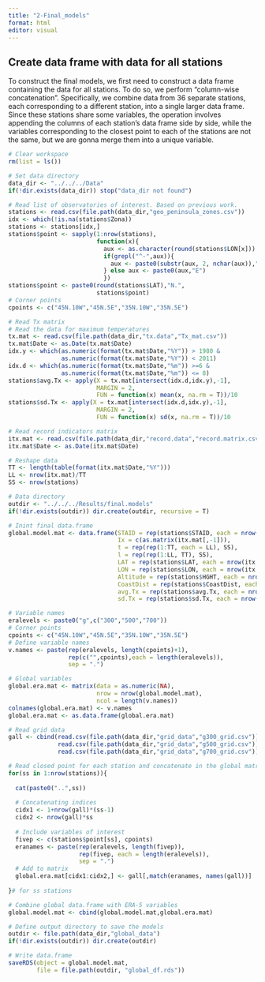 ```yaml
---
title: "2-Final_models"
format: html
editor: visual
---
```


## Create data frame with data for all stations

To construct the final models, we first need to construct a data frame containing the data for all stations. To do so, we perform "column-wise concatenation". Specifically, we combine data from 36 separate stations, each corresponding to a different station, into a single larger data frame. Since these stations share some variables, the operation involves appending the columns of each station's data frame side by side, while the variables corresponding to the closest point to each of the stations are not the same, but we are gonna merge them into a unique variable.

```r
# Clear workspace
rm(list = ls())

# Set data directory
data_dir <- "../../../Data"
if(!dir.exists(data_dir)) stop("data_dir not found")

# Read list of observatories of interest. Based on previous work.
stations <- read.csv(file.path(data_dir,"geo_peninsula_zones.csv"))
idx <- which(!is.na(stations$Zona))
stations <- stations[idx,]
stations$point <- sapply(1:nrow(stations),
                         function(x){
                           aux <- as.character(round(stations$LON[x]))
                           if(grepl("^-",aux)){
                             aux <- paste0(substr(aux, 2, nchar(aux)),"W")
                           } else aux <- paste0(aux,"E")
                           })
stations$point <- paste0(round(stations$LAT),"N.",
                         stations$point)
# Corner points
cpoints <- c("45N.10W","45N.5E","35N.10W","35N.5E")

# Read Tx matrix
# Read the data for maximum temperatures
tx.mat <- read.csv(file.path(data_dir,"tx.data","Tx_mat.csv"))
tx.mat$Date <- as.Date(tx.mat$Date)
idx.y <- which(as.numeric(format(tx.mat$Date,"%Y")) > 1980 &
               as.numeric(format(tx.mat$Date,"%Y")) < 2011)
idx.d <- which(as.numeric(format(tx.mat$Date,"%m")) >=6 &
               as.numeric(format(tx.mat$Date,"%m")) <= 8)
stations$avg.Tx <- apply(X = tx.mat[intersect(idx.d,idx.y),-1],
                         MARGIN = 2,
                         FUN = function(x) mean(x, na.rm = T))/10
stations$sd.Tx <- apply(X = tx.mat[intersect(idx.d,idx.y),-1],
                         MARGIN = 2,
                         FUN = function(x) sd(x, na.rm = T))/10

# Read record indicators matrix
itx.mat <- read.csv(file.path(data_dir,"record.data","record.matrix.csv"))
itx.mat$Date <- as.Date(itx.mat$Date)

# Reshape data
TT <- length(table(format(itx.mat$Date,"%Y")))
LL <- nrow(itx.mat)/TT
SS <- nrow(stations)

# Data directory
outdir <- "../../../Results/final.models"
if(!dir.exists(outdir)) dir.create(outdir, recursive = T)

# Inint final data.frame
global.model.mat <- data.frame(STAID = rep(stations$STAID, each = nrow(itx.mat)),
                               Ix = c(as.matrix(itx.mat[,-1])),
                               t = rep(rep(1:TT, each = LL), SS),
                               l = rep(rep(1:LL, TT), SS),
                               LAT = rep(stations$LAT, each = nrow(itx.mat)),
                               LON = rep(stations$LON, each = nrow(itx.mat)),
                               Altitude = rep(stations$HGHT, each = nrow(itx.mat)),
                               CoastDist = rep(stations$CoastDist, each = nrow(itx.mat)),
                               avg.Tx = rep(stations$avg.Tx, each = nrow(itx.mat)),
                               sd.Tx = rep(stations$sd.Tx, each = nrow(itx.mat)))

# Variable names
eralevels <- paste0("g",c("300","500","700"))
# Corner points
cpoints <- c("45N.10W","45N.5E","35N.10W","35N.5E")
# Define variable names
v.names <- paste(rep(eralevels, length(cpoints)+1),
                 rep(c("",cpoints),each = length(eralevels)),
                 sep = ".")

# Global variables
global.era.mat <- matrix(data = as.numeric(NA),
                         nrow = nrow(global.model.mat),
                         ncol = length(v.names))
colnames(global.era.mat) <- v.names
global.era.mat <- as.data.frame(global.era.mat)

# Read grid data
gall <- cbind(read.csv(file.path(data_dir,"grid_data","g300_grid.csv")),
              read.csv(file.path(data_dir,"grid_data","g500_grid.csv")),
              read.csv(file.path(data_dir,"grid_data","g700_grid.csv")))

# Read closed point for each station and concatenate in the global matrix
for(ss in 1:nrow(stations)){
  
  cat(paste0("..",ss))
  
  # Concatenating indices
  cidx1 <- 1+nrow(gall)*(ss-1)
  cidx2 <- nrow(gall)*ss
  
  # Include variables of interest
  fivep <- c(stations$point[ss], cpoints)
  eranames <- paste(rep(eralevels, length(fivep)),
                    rep(fivep, each = length(eralevels)),
                    sep = ".")
  # Add to matrix
  global.era.mat[cidx1:cidx2,] <- gall[,match(eranames, names(gall))]
  
}# for ss stations

# Combine global data.frame with ERA-5 variables
global.model.mat <- cbind(global.model.mat,global.era.mat)

# Define output directory to save the models
outdir <- file.path(data_dir,"global_data")
if(!dir.exists(outdir)) dir.create(outdir)

# Write data.frame
saveRDS(object = global.model.mat,
        file = file.path(outdir, "global_df.rds"))

```
